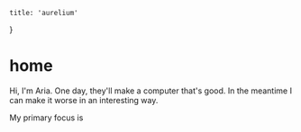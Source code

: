     title: 'aurelium'
}

# home

Hi, I'm Aria. One day, they'll make a computer that's good. In the meantime I can make it worse in an interesting way.

My primary focus is 